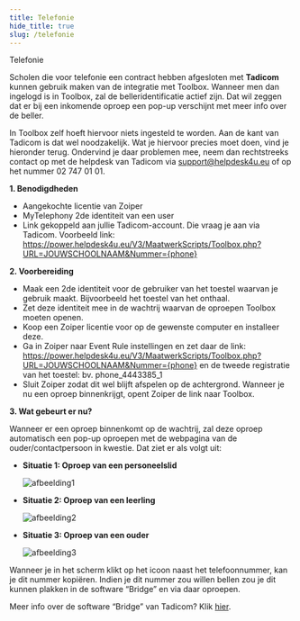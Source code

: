 ```yaml
---
title: Telefonie 
hide_title: true 
slug: /telefonie
---
```


<ImageTitle img="tadicom.png">Telefonie</ImageTitle>

Scholen die voor telefonie een contract hebben afgesloten met **Tadicom** kunnen gebruik maken van de integratie met Toolbox. Wanneer men dan ingelogd is in Toolbox, zal de belleridentificatie actief zijn. Dat wil zeggen dat er bij een inkomende oproep een pop-up verschijnt met meer info over de beller. 

In Toolbox zelf hoeft hiervoor niets ingesteld te worden. Aan de kant van Tadicom is dat wel noodzakelijk. Wat je hiervoor precies moet doen, vind je hieronder terug. Ondervind je daar problemen mee, neem dan rechtstreeks contact op met de helpdesk van Tadicom via support@helpdesk4u.eu of op het nummer 02 747 01 01.

**1. Benodigdheden**
- Aangekochte licentie van Zoiper
- MyTelephony 2de identiteit van een user
- Link gekoppeld aan jullie Tadicom-account. Die vraag je aan via Tadicom. Voorbeeld link: https://power.helpdesk4u.eu/V3/MaatwerkScripts/Toolbox.php?URL=JOUWSCHOOLNAAM&Nummer={phone}

**2. Voorbereiding**
- Maak een 2de identiteit voor de gebruiker van het toestel waarvan je gebruik maakt. Bijvoorbeeld het toestel van het onthaal.
- Zet deze identiteit mee in de wachtrij waarvan de oproepen Toolbox moeten openen.
- Koop een Zoiper licentie voor op de gewenste computer en installeer deze.
- Ga in Zoiper naar Event Rule instellingen en zet daar de link: https://power.helpdesk4u.eu/V3/MaatwerkScripts/Toolbox.php?URL=JOUWSCHOOLNAAM&Nummer={phone} en de
tweede registratie van het toestel: bv. phone_4443385_1
- Sluit Zoiper zodat dit wel blijft afspelen op de achtergrond. Wanneer je nu een oproep binnenkrijgt, opent Zoiper de link naar Toolbox.

**3. Wat gebeurt er nu?**

Wanneer er een oproep binnenkomt op de wachtrij, zal deze oproep automatisch een pop-up oproepen met de webpagina van de ouder/contactpersoon in kwestie. Dat ziet er als
volgt uit:

- **Situatie 1: Oproep van een personeelslid**

    ![afbeelding1](./afbeelding1.png)

- **Situatie 2: Oproep van een leerling**

    ![afbeelding2](./afbeelding2.png)

- **Situatie 3: Oproep van een ouder**

    ![afbeelding3](./afbeelding3.png)

Wanneer je in het scherm klikt op het icoon <LegacyAction img="kopieer.PNG"/> naast het telefoonnummer, kan je dit nummer kopiëren. Indien je dit nummer zou willen bellen zou je dit kunnen plakken in de software “Bridge” en via daar oproepen. 

Meer info over de software “Bridge” van Tadicom? Klik [hier](https://workdrive.zohopublic.eu/external/344d314bf5596d05cba5a91b4b90cfc03312c0cafe30e05565add72daaf26d16).


